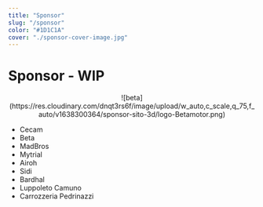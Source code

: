 ```yaml
---
title: "Sponsor"
slug: "/sponsor"
color: "#1D1C1A"
cover: "./sponsor-cover-image.jpg"
---
```


# Sponsor - WIP

[//]: # (Importanti i parametri della immagine)
<div style="text-align:center">
![beta](https://res.cloudinary.com/dnqt3rs6f/image/upload/w_auto,c_scale,q_75,f_auto/v1638300364/sponsor-sito-3d/logo-Betamotor.png)
</div>


- Cecam
- Beta
- MadBros
- Mytrial
- Airoh
- Sidi
- Bardhal
- Luppoleto Camuno
- Carrozzeria Pedrinazzi
